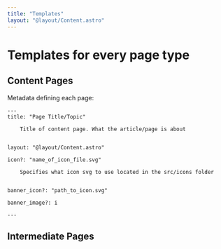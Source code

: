 ```yaml
---
title: "Templates"
layout: "@layout/Content.astro"
---
```


# Templates for every page type

## Content Pages
Metadata defining each page:

```
---
title: "Page Title/Topic"

    Title of content page. What the article/page is about


layout: "@layout/Content.astro"

icon?: "name_of_icon_file.svg"

    Specifies what icon svg to use located in the src/icons folder


banner_icon?: "path_to_icon.svg"

banner_image?: i

---
```

## Intermediate Pages

